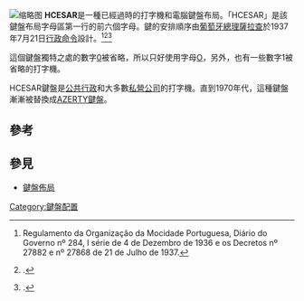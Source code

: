 [[File:Hcesar_keyboard.svg|缩略图]]
'''HCESAR'''是一種已經過時的打字機和電腦鍵盤布局。「HCESAR」是該鍵盤布局字母區第一行的前六個字母。鍵的安排順序由[[葡萄牙|葡萄牙]][[總理|總理]][[薩拉查|薩拉查]]於1937年7月21日[[行政命令|行政命令]]設計。<ref>Regulamento da Organização da Mocidade Portuguesa, Diário do Governo nº 284, I série de 4 de Dezembro de 1936 e os Decretos nº 27882  e nº 27868 de 21 de Julho de 1937.</ref><ref>{{citation | url = http://www2.ufp.pt/~slira/artigos/osmuseuseoconceitodepatrimonioamarante.htm | type = article | first = Sérgio | last = Lira | publisher = Fernando Pessoa University | title = Os museus e o conceito de património amarante | language =  | place =  | deadurl = yes | archiveurl = https://web.archive.org/web/20120718185324/http://www2.ufp.pt/~slira/artigos/osmuseuseoconceitodepatrimonioamarante.htm | archivedate = 2012-07-18 | accessdate = 2013-04-13 }}.</ref><ref>{{citation | title = Fernando Pessoa University | url = http://www.ufp.pt/ | accessdate = 2013-04-13 | archive-date = 2020-12-02 | archive-url = https://web.archive.org/web/20201202033007/http://www2.ufp.pt/ | dead-url = no }}.</ref>

這個鍵盤獨特之處的數字[[0|0]]被省略，所以只好使用字母[[O|O]]，另外，也有一些數字1被省略的打字機。

HCESAR鍵盤是[[公共行政|公共行政]]和大多數[[私營公司|私營公司]]的打字機。直到1970年代，這種鍵盤漸漸被替換成[[AZERTY鍵盤|AZERTY鍵盤]]。

==參考==
{{reflist}}
==參見==
*[[鍵盤佈局|鍵盤佈局]]

{{鍵盤配置|state=collapsed}}
{{Kbstub}}

[[Category:鍵盤配置|Category:鍵盤配置]]